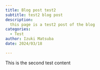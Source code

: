 ```yaml
---
title: Blog post test2
subtitle: test2 blog post
description:
  this page is a test2 post of the blog
categories:
  - Test
author: Izuki Matsuba
date: 2024/03/18

---
```


This is the second test content